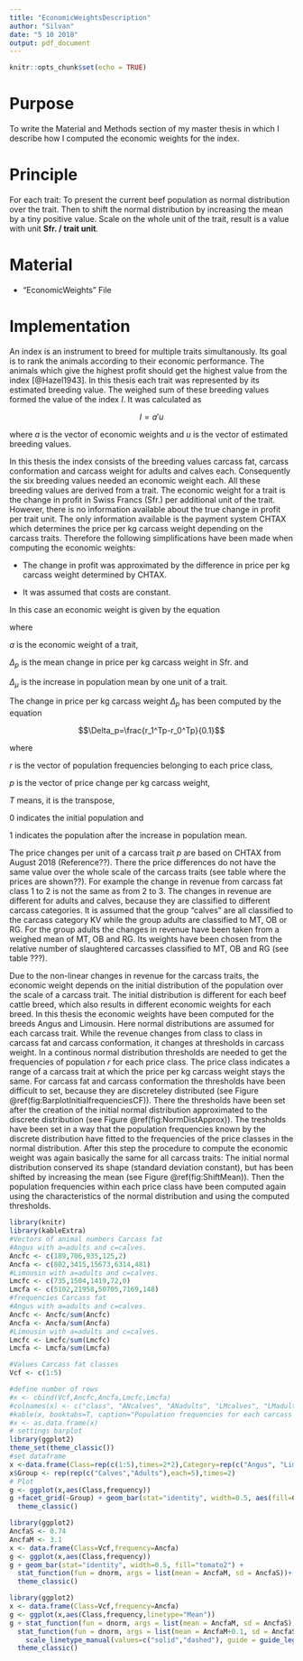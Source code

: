 ```yaml
---
title: "EconomicWeightsDescription"
author: "Silvan"
date: "5 10 2018"
output: pdf_document
---
```


```r
knitr::opts_chunk$set(echo = TRUE)
```

# Purpose

To write the Material and Methods section of my master thesis in which I describe how I computed the economic weights for the index.

# Principle

For each trait:
To present the current beef population as normal distribution over the trait.
Then to shift the normal distribution by increasing the mean by a tiny positive value.
Scale on the whole unit of the trait, result is a value with unit **Sfr. / trait unit**.

# Material

* "EconomicWeights" File

# Implementation

An index is an instrument to breed for multiple traits simultanously.
Its goal is to rank the animals according to their economic performance.
The animals which give the highest profit should get the highest value from the index [@Hazel1943].
In this thesis each trait was represented by its estimated breeding value.
The weighed sum of these breeding values formed the value of the index $I$.
It was calculated as

$$I=a'u$$

\begin{equation}
\label{AggregateGenotype}
I=a'u
\end{equation}

where $a$ is the vector of economic weights and $u$ is the vector of estimated breeding values.

In this thesis the index consists of the breeding values carcass fat, carcass conformation and carcass weight for adults and calves each.
Consequently the six breeding values needed an economic weight each.
All these breeding values are derived from a trait.
The economic weight for a trait is the change in profit in Swiss Francs (Sfr.) per additional unit of the trait.
However, there is no information available about the true change in profit per trait unit.
The only information available is the payment system CHTAX which determines the price per kg carcass weight depending on the carcass traits.
Therefore the following simplifications have been made when computing the economic weights: 

* The change in profit was approximated by the difference in price per kg carcass weight determined by CHTAX.

* It was assumed that costs are constant.

In this case an economic weight is given by the equation

\begin{equation}
\label{EconomicWeight}
a=\frac{\Delta_p}{\Delta_{\mu}}
\end{equation}

where

$a$ is the economic weight of a trait,

$\Delta_p$ is the mean change in price per kg carcass weight in Sfr. and

$\Delta_{\mu}$ is the increase in population mean by one unit of a trait.

The change in price per kg carcass weight $\Delta_p$ has been computed by the equation

$$\Delta_p=\frac{r_1^Tp-r_0^Tp}{0.1}$$
\begin{equation}
\label{DeltaP}
\Delta_p=\frac{r_1^Tp-r_0^Tp}{0.1}
\end{equation}

where

$r$ is the vector of population frequencies belonging to each price class,

$p$ is the vector of price change per kg carcass weight,

$T$ means, it is the transpose,

$0$ indicates the initial population and

$1$ indicates the population after the increase in population mean.

The price changes per unit of a carcass trait $p$ are based on CHTAX from August 2018 (Reference??).
There the price differences do not have the same value over the whole scale of the carcass traits (see table where the prices are shown??).
For example the change in revenue from carcass fat class 1 to 2 is not the same as from 2 to 3.
The changes in revenue are different for adults and calves, because they are classified to different carcass categories.
It is assumed that the group "calves" are all classified to the carcass category KV while the group adults are classified to MT, OB or RG.
For the group adults the changes in revenue have been taken from a weighed mean of MT, OB and RG.
Its weights have been chosen from the relative number of slaughtered carcasses classified to MT, OB and RG (see table ???).

Due to the non-linear changes in revenue for the carcass traits, the economic weight depends on the initial distribution of the population over the scale of a carcass trait.
The initial distribution is different for each beef cattle breed, which also results in different economic weights for each breed.
In this thesis the economic weights have been computed for the breeds Angus and Limousin.
Here normal distributions are assumed for each carcass trait.
While the revenue changes from class to class in carcass fat and carcass conformation, it changes at thresholds in carcass weight.
In a continous normal distribution thresholds are needed to get the frequencies of population $r$ for each price class.
The price class indicates a range of a carcass trait at which the price per kg carcass weight stays the same.
For carcass fat and carcass conformation the thresholds have been difficult to set, because they are discreteley distributed (see Figure \@ref(fig:BarplotInitialfrequenciesCF)).
There the thresholds have been set after the creation of the initial normal distribution approximated to the discrete distribution (see Figure \@ref(fig:NormDistApprox)).
The tresholds have been set in a way that the population frequencies known by the discrete distribution have fitted to the frequencies of the price classes in the normal distribution.
After this step the procedure to compute the economic weight was again basically the same for all carcass traits:
The initial normal distribution conserved its shape (standard deviation constant), but has been shifted by increasing the mean (see Figure \@ref(fig:ShiftMean)).
Then the population frequencies within each price class have been computed again using the characteristics of the normal distribution and using the computed thresholds.

```r
library(knitr)
library(kableExtra)
#Vectors of animal numbers Carcass fat 
#Angus with a=adults and c=calves.
Ancfc <- c(189,706,935,125,2)
Ancfa <- c(802,3415,15673,6314,481)
#Limousin with a=adults and c=calves.
Lmcfc <- c(735,1504,1419,72,0)
Lmcfa <- c(5102,21958,50705,7169,148)
#frequencies Carcass fat
#Angus with a=adults and c=calves.
Ancfc <- Ancfc/sum(Ancfc)
Ancfa <- Ancfa/sum(Ancfa)
#Limousin with a=adults and c=calves.
Lmcfc <- Lmcfc/sum(Lmcfc)
Lmcfa <- Lmcfa/sum(Lmcfa)

#Values Carcass fat classes
Vcf <- c(1:5)

#define number of rows
#x <- cbind(Vcf,Ancfc,Ancfa,Lmcfc,Lmcfa)
#colnames(x) <- c("class", "ANcalves", "ANadults", "LMcalves", "LMadults")
#kable(x, booktabs=T, caption="Population frequencies for each carcass fat class in Angus and Limousin calves and adults (Kunz, 2018)")
#x <- as.data.frame(x)
# settings barplot
library(ggplot2)
theme_set(theme_classic())
#set dataframe
x <-data.frame(Class=rep(c(1:5),times=2*2),Category=rep(c("Angus", "Limousin"),each=10), frequency=c(Ancfc,Ancfa,Lmcfc,Lmcfa))
x$Group <- rep(rep(c("Calves","Adults"),each=5),times=2)
# Plot
g <- ggplot(x,aes(Class,frequency))
g +facet_grid(~Group) + geom_bar(stat="identity", width=0.5, aes(fill=Category), position="dodge")+
  theme_classic()
```


```r
library(ggplot2)
AncfaS <- 0.74
AncfaM <- 3.1
x <- data.frame(Class=Vcf,frequency=Ancfa)
g <- ggplot(x,aes(Class,frequency))
g + geom_bar(stat="identity", width=0.5, fill="tomato2") +
  stat_function(fun = dnorm, args = list(mean = AncfaM, sd = AncfaS))+
  theme_classic()
```


```r
library(ggplot2)
x <- data.frame(Class=Vcf,frequency=Ancfa)
g <- ggplot(x,aes(Class,frequency,linetype="Mean"))
g + stat_function(fun = dnorm, args = list(mean = AncfaM, sd = AncfaS), aes(linetype="Initial distribution"))+
  stat_function(fun = dnorm, args = list(mean = AncfaM+0.1, sd = AncfaS),aes(linetype="New distribution"))+
    scale_linetype_manual(values=c("solid","dashed"), guide = guide_legend(title=NULL))+
  theme_classic()
  
```









